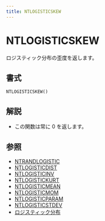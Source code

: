 ```yaml
---
title: NTLOGISTICSKEW
---
```



# NTLOGISTICSKEW

ロジスティック分布の歪度を返します。

## 書式

```excel
NTLOGISTICSKEW()
```

## 解説

- この関数は常に 0 を返します。

## 参照

- [NTRANDLOGISTIC](https://www.ntrand.com/jp/ntrandlogistic/)
- [NTLOGISTICDIST](https://www.ntrand.com/jp/ntlogisticdist/)
- [NTLOGISTICINV](https://www.ntrand.com/jp/ntlogisticinv/)
- [NTLOGISTICKURT](https://www.ntrand.com/jp/ntlogistickurt/)
- [NTLOGISTICMEAN](https://www.ntrand.com/jp/ntlogisticmean/)
- [NTLOGISTICMOM](https://www.ntrand.com/jp/ntlogisticmom/)
- [NTLOGISTICPARAM](https://www.ntrand.com/jp/ntlogisticparam/)
- [NTLOGISTICSTDEV](https://www.ntrand.com/jp/ntlogisticstdev/)
- [ロジスティック分布](https://www.ntrand.com/jp/logistic-distribution/)
